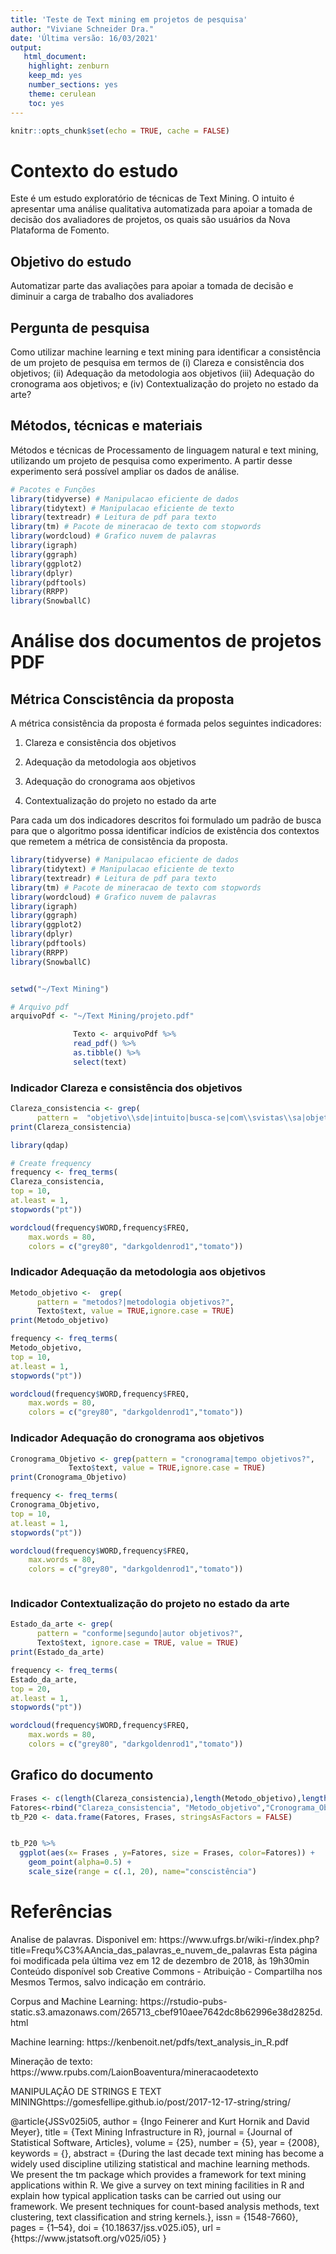 ```yaml
---
title: 'Teste de Text mining em projetos de pesquisa'
author: "Viviane Schneider Dra."
date: 'Última versão: 16/03/2021'
output:
   html_document:
    highlight: zenburn
    keep_md: yes
    number_sections: yes
    theme: cerulean
    toc: yes
---
```


```r
knitr::opts_chunk$set(echo = TRUE, cache = FALSE)
```

# Contexto do estudo

Este é um estudo exploratório de técnicas de Text Mining. O intuito é apresentar uma análise qualitativa automatizada para apoiar a tomada de decisão dos avaliadores de projetos, os quais são usuários da Nova Plataforma de Fomento.

## Objetivo do estudo

Automatizar parte das avaliações para apoiar a tomada de decisão e diminuir a carga de trabalho dos avaliadores

## Pergunta de pesquisa

Como utilizar machine learning e text mining para identificar a consistência de um projeto de pesquisa em termos de (i) Clareza e consistência dos objetivos; (ii) Adequação da metodologia aos objetivos (iii) Adequação do cronograma aos objetivos; e (iv) Contextualização do projeto no estado da arte?

## Métodos, técnicas e materiais

Métodos e técnicas de Processamento de linguagem natural e text mining, utilizando um projeto de pesquisa como experimento. A partir desse experimento será possível ampliar os dados de análise.


```r

# Pacotes e Funções
library(tidyverse) # Manipulacao eficiente de dados
library(tidytext) # Manipulacao eficiente de texto
library(textreadr) # Leitura de pdf para texto
library(tm) # Pacote de mineracao de texto com stopwords 
library(wordcloud) # Grafico nuvem de palavras
library(igraph)
library(ggraph)
library(ggplot2)
library(dplyr)
library(pdftools)
library(RRPP)
library(SnowballC)
```


# Análise dos documentos de projetos PDF

## Métrica Conscistência da proposta

A métrica consistência da proposta é formada pelos seguintes indicadores:

1. Clareza e consistência dos objetivos

2. Adequação da metodologia aos objetivos

3. Adequação do cronograma aos objetivos

4. Contextualização do projeto no estado da arte

Para cada um dos indicadores descritos foi formulado um padrão de busca para que o algoritmo possa identificar indícios de existência dos contextos que remetem a métrica de consistência da proposta.

```r

library(tidyverse) # Manipulacao eficiente de dados
library(tidytext) # Manipulacao eficiente de texto
library(textreadr) # Leitura de pdf para texto
library(tm) # Pacote de mineracao de texto com stopwords 
library(wordcloud) # Grafico nuvem de palavras
library(igraph)
library(ggraph)
library(ggplot2)
library(dplyr)
library(pdftools)
library(RRPP)
library(SnowballC)


setwd("~/Text Mining")

# Arquivo pdf
arquivoPdf <- "~/Text Mining/projeto.pdf"

              Texto <- arquivoPdf %>% 
              read_pdf() %>% 
              as.tibble() %>% 
              select(text) 

```              

### Indicador Clareza e consistência dos objetivos

```r

Clareza_consistencia <- grep(
      pattern =  "objetivo\\sde|intuito|busca-se|com\\svistas\\sa|objetivo", Texto$text, value = TRUE, ignore.case = TRUE)
print(Clareza_consistencia)

```


```r
library(qdap)

# Create frequency
frequency <- freq_terms(
Clareza_consistencia,
top = 10,
at.least = 1,
stopwords("pt"))

wordcloud(frequency$WORD,frequency$FREQ,
    max.words = 80,
    colors = c("grey80", "darkgoldenrod1","tomato"))
```


### Indicador Adequação da metodologia aos objetivos


```r
Metodo_objetivo <-  grep(
      pattern = "metodos?|metodologia objetivos?", 
      Texto$text, value = TRUE,ignore.case = TRUE)
print(Metodo_objetivo)

frequency <- freq_terms(
Metodo_objetivo,
top = 10,
at.least = 1,
stopwords("pt"))

wordcloud(frequency$WORD,frequency$FREQ,
    max.words = 80,
    colors = c("grey80", "darkgoldenrod1","tomato"))

```

### Indicador Adequação do cronograma aos objetivos


```r

Cronograma_Objetivo <- grep(pattern = "cronograma|tempo objetivos?", 
             Texto$text, value = TRUE,ignore.case = TRUE)
print(Cronograma_Objetivo)

frequency <- freq_terms(
Cronograma_Objetivo,
top = 10,
at.least = 1,
stopwords("pt"))

wordcloud(frequency$WORD,frequency$FREQ,
    max.words = 80,
    colors = c("grey80", "darkgoldenrod1","tomato"))



```

### Indicador Contextualização do projeto no estado da arte

```r

Estado_da_arte <- grep(
      pattern = "conforme|segundo|autor objetivos?", 
      Texto$text, ignore.case = TRUE, value = TRUE)
print(Estado_da_arte)

frequency <- freq_terms(
Estado_da_arte,
top = 20,
at.least = 1,
stopwords("pt"))

wordcloud(frequency$WORD,frequency$FREQ,
    max.words = 80,
    colors = c("grey80", "darkgoldenrod1","tomato"))

```



##  Grafico do documento

```r

Frases <- c(length(Clareza_consistencia),length(Metodo_objetivo),length(Cronograma_Objetivo),length(Estado_da_arte))
Fatores<-rbind("Clareza_consistencia", "Metodo_objetivo","Cronograma_Objetivo","Estado_da_arte")
tb_P20 <- data.frame(Fatores, Frases, stringsAsFactors = FALSE)


tb_P20 %>%  
  ggplot(aes(x= Frases , y=Fatores, size = Frases, color=Fatores)) +
    geom_point(alpha=0.5) +
    scale_size(range = c(.1, 20), name="conscistência")


```






# Referências


Analise de palavras.  Disponivel em: https://www.ufrgs.br/wiki-r/index.php?title=Frequ%C3%AAncia_das_palavras_e_nuvem_de_palavras Esta página foi modificada pela última vez em 12 de dezembro de 2018, às 19h30min
Conteúdo disponível sob Creative Commons - Atribuição - Compartilha nos Mesmos Termos, salvo indicação em contrário.


Corpus and Machine Learning: https://rstudio-pubs-static.s3.amazonaws.com/265713_cbef910aee7642dc8b62996e38d2825d.html


Machine learning: https://kenbenoit.net/pdfs/text_analysis_in_R.pdf

Mineração de texto: 
https://www.rpubs.com/LaionBoaventura/mineracaodetexto

MANIPULAÇÃO DE STRINGS E TEXT MININGhttps://gomesfellipe.github.io/post/2017-12-17-string/string/


@article{JSSv025i05,
   author = {Ingo Feinerer and Kurt Hornik and David Meyer},
   title = {Text Mining Infrastructure in R},
   journal = {Journal of Statistical Software, Articles},
   volume = {25},
   number = {5},
   year = {2008},
   keywords = {},
   abstract = {During the last decade text mining has become a widely used   discipline utilizing statistical and machine learning methods. We  present the tm package which provides a framework for text mining  applications within R. We give a survey on text mining facilities in R and explain how typical application tasks can be carried out using our framework. We present techniques for count-based analysis methods, text clustering, text classification and string kernels.},
   issn = {1548-7660},
   pages = {1--54},
   doi = {10.18637/jss.v025.i05},
   url = {https://www.jstatsoft.org/v025/i05}
}

